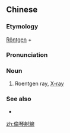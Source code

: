 {{also|伦琴射线}}
==Chinese==
{{zh-forms|s=伦琴射线|type=22}}

===Etymology===
[[Röntgen]] + {{zh-l|射線}}

===Pronunciation===
{{zh-pron
|m=Lúnqín shèxiàn
|c=leon4 kam4 se6 sin3
|cat=n
}}

===Noun===
{{zh-noun}}

# Roentgen ray, [[X-ray]]

===See also===
* {{zh-l|愛克斯光}}

[[zh:倫琴射線]]